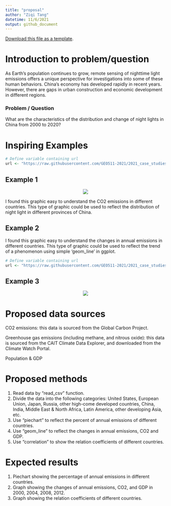 ```yaml
---
title: "proposal"
author: "Ziqi Tang"
datetime: 11/6/2021
output: github_document
---
```

[<i class="fa fa-file-code-o fa-1x" aria-hidden="true"></i> Download this file as a template ](http://adamwilson.us/SpatialDataScience/scripts/Project_ProposalTemplate.Rmd).

# Introduction to problem/question
As Earth's population continues to grow, remote sensing of nighttime light emissions offers a unique perspective for investigations into some of these human behaviors. China's economy has developed rapidly in recent years. However, there are gaps in urban construction and economic development in different regions.

### Problem / Question
What are the characteristics of the distribution and change of night lights in China from 2000 to 2020?

# Inspiring Examples
```r
# Define variable containing url
url <- "https://raw.githubusercontent.com/GEO511-2021/2021_case_studies-Lokki98/master/map.png"
```
## Example 1
<center><img src="`r url`"></center>
I found this graphic easy to understand the CO2 emissions in different countries. This type of graphic could be used to reflect the distribution of night light in different provinces of China.

## Example 2


I found this graphic easy to understand the changes in annual emissions in different countries. This type of graphic could be used to reflect the trend of a phenomenon using simple 'geom_line' in ggplot.

```r
# Define variable containing url
url <- "https://raw.githubusercontent.com/GEO511-2021/2021_case_studies-Lokki98/master/map.png"
```
## Example 3
<center><img src="`r url`"></center>

# Proposed data sources
CO2 emissions: this data is sourced from the Global Carbon Project. 

Greenhouse gas emissions (including methane, and nitrous oxide): this data is sourced from the CAIT Climate Data Explorer, and downloaded from the Climate Watch Portal.

Population & GDP

# Proposed methods
1. Read data by "read_csv" function.
2. Divide the data into the following categories: United States, European Union, Japan, Russia, other high-come developed countries, China, India, Middle East & North Africa, Latin America, other developing Asia, etc.
3. Use "piechart" to reflect the percent of annual emissions of different countries.
4. Use "geom_line" to reflect the changes in annual emissions, CO2 and GDP.
5. Use "correlation" to show the relation coefficients of different countries.


# Expected results
1. Piechart showing the percentage of annual emissions in different countries.
2. Graph showing the changes of annual emissions, CO2, and GDP in 2000, 2004, 2008, 2012. 
3. Graph showing the relation coefficients of different countries.